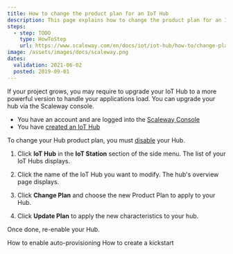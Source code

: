 ```yaml
---
title: How to change the product plan for an IoT Hub
description: This page explains how to change the product plan for an IoT Hub
steps:
  - step: TODO
    type: HowToStep
    url: https://www.scaleway.com/en/docs/iot/iot-hub/how-to/change-plan/
image: /assets/images/docs/scaleway.png
dates:
  validation: 2021-06-02
  posted: 2019-09-01
---
```


If your project grows, you may require to upgrade your IoT Hub to a more powerful version to handle your applications load. You can upgrade your hub via the Scaleway console. 

<Message type="requirement">

- You have an account and are logged into the [Scaleway Console](https://console.scaleway.com)
- You have [created an IoT Hub](/iot/iot-hub/how-to/create-hub)

</Message>

<Message type="important">

To change your Hub product plan, you must [disable](/iot/iot-hub/how-to/enable-disable-hub) your Hub.

</Message>

1. Click **IoT Hub** in the **IoT Station** section of the side menu. The list of your IoT Hubs displays.

2. Click the name of the IoT Hub you want to modify. The hub's overview page displays. 

3. Click **Change Plan** and choose the new Product Plan to apply to your Hub.

4. Click **Update Plan** to apply the new characteristics to your hub. 

Once done, re-enable your Hub. 

<Navigation title="See Also">
  <PreviousButton to="/iot/iot-hub/how-to/enable-auto-provisioning/">How to enable auto-provisioning</PreviousButton>
  <NextButton to="/iot/iot-hub/how-to/create-kickstart/">How to create a kickstart</NextButton>
</Navigation>
